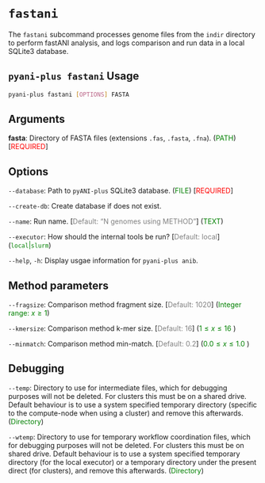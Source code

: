 # `fastani` {#fastani-subcommand .unnambered}

The `fastani` subcommand processes genome files from the `indir` directory to perform fastANI analysis, and logs comparison and run data in a local SQLite3 database.

::: { .callout-tip collapse="true}
## `pyani-plus fastani` Usage

```bash
pyani-plus fastani [OPTIONS] FASTA 
```
:::

## Arguments {.unnambered}

__fasta__: Directory of FASTA files (extensions `.fas`, `.fasta`, `.fna`). (<span style="color:green;">PATH</span>) [<span style="color:red;">REQUIRED</span>]

## Options {.unnambered}

`--database`: Path to `pyANI-plus` SQLite3 database. (<span style="color:green;">FILE</span>) [<span style="color:red;">REQUIRED</span>]

`--create-db`: Create database if does not exist.

`--name`: Run name. [<span style="color:grey;">Default: "N genomes using METHOD"</span>] (<span style="color:green;">TEXT</span>)

`--executor`: How should the internal tools be run? [<span style="color:grey;">Default: local</span>] (<span style="color:green;">`local`|`slurm`</span>)

`--help`, `-h`: Display usgae information for `pyani-plus anib`.

## Method parameters {.unnambered}

`--fragsize`: Comparison method fragment size. [<span style="color:grey;">Default: 1020</span>] (<span style="color:green;">Integer range: $x\geq1$</span>)

`--kmersize`: Comparison method k-mer size. [<span style="color:grey;">Default: 16</span>] (<span style="color:green;">$1 \leq x \leq 16$
</span>)

`--minmatch`: Comparison method min-match. [<span style="color:grey;">Default: 0.2</span>] (<span style="color:green;">$0.0 \leq x \leq 1.0$
</span>)

## Debugging {.unnambered}

`--temp`: Directory to use for intermediate files, which for debugging purposes will not be deleted. For clusters this must be on a shared drive. Default behaviour is to use a system specified temporary directory (specific to the compute-node when using a cluster) and remove this afterwards. (<span style="color:green;">Directory</span>)

`--wtemp`: Directory to use for temporary workflow coordination files, which for debugging purposes will not be deleted. For clusters this must be on shared drive. Default behaviour is to use a system specified temporary directory (for the local executor) or a temporary directory under the present direct (for clusters), and remove this afterwards. (<span style="color:green;">Directory</span>)